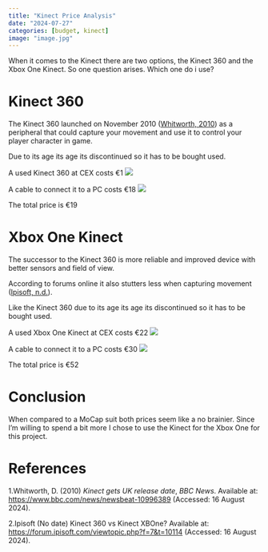 ```yaml
---
title: "Kinect Price Analysis"
date: "2024-07-27"
categories: [budget, kinect]
image: "image.jpg"
---
```


When it comes to the Kinect there are two options, the Kinect 360 and the Xbox One Kinect. So one question arises. Which one do i use?

# Kinect 360

The Kinect 360 launched on November 2010 ([Whitworth, 2010](#Whitworth)) as a peripheral that could capture your movement and use it to control your player character in game.

Due to its age its age its discontinued so it has to be bought used.

A used Kinect 360 at CEX costs €1
![](k360_cex.jpg)

A cable to connect it to a PC costs €18
![](k360_cbl.jpg)

The total price is €19

# Xbox One Kinect

The successor to the Kinect 360 is more reliable and improved device with better sensors and field of view.

According to forums online it also stutters less when capturing movement ([Ipisoft, n.d.](#Ipisoft)).

Like the Kinect 360 due to its age its age its discontinued so it has to be bought used.

A used Xbox One Kinect at CEX costs €22
![](k1_cex.jpg)

A cable to connect it to a PC costs €30
![](k1_cbl.jpg)

The total price is €52

# Conclusion

When compared to a MoCap suit both prices seem like a no brainier. Since I'm willing to spend a bit more I chose to use the Kinect for the Xbox One for this project.

# References

1.<a name="Whitworth"></a>Whitworth, D. (2010) *Kinect gets UK release date*, *BBC News*. Available at: <https://www.bbc.com/news/newsbeat-10996389> (Accessed: 16 August 2024).

2.<a name="Ipisoft"></a>Ipisoft (No date) Kinect 360 vs Kinect XBOne? Available at: <https://forum.ipisoft.com/viewtopic.php?f=7&t=10114> (Accessed: 16 August 2024). 
